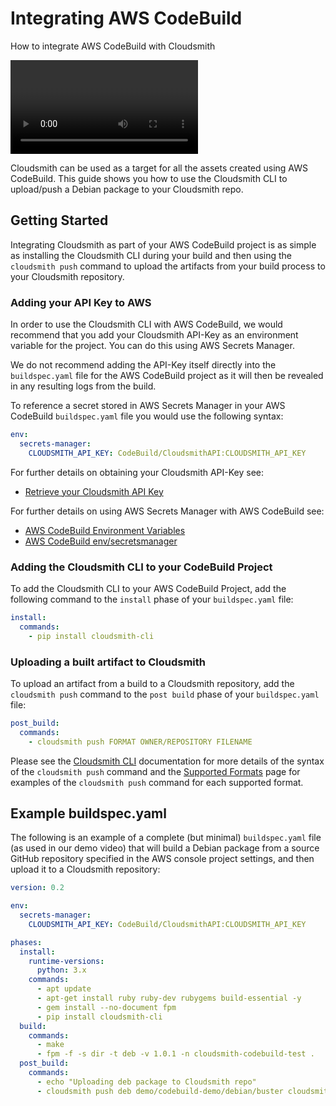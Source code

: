 
# Integrating AWS CodeBuild

How to integrate AWS CodeBuild with Cloudsmith

<Video wistiaId="93r1yo4tcr"></Video>

Cloudsmith can be used as a target for all the assets created using AWS CodeBuild. This guide shows you how to use the Cloudsmith CLI to upload/push a Debian package to your Cloudsmith repo. 

<NoCodeNoteSnippet />

## Getting Started

Integrating Cloudsmith as part of your AWS CodeBuild project is as simple as installing the Cloudsmith CLI during your build and then using the `cloudsmith push` command to upload the artifacts from your build process to your Cloudsmith repository.

### Adding your API Key to AWS

In order to use the Cloudsmith CLI with AWS CodeBuild, we would recommend that you add your Cloudsmith API-Key as an environment variable for the project.  You can do this using AWS Secrets Manager.  

We do not recommend adding the API-Key itself directly into the `buildspec.yaml` file for the AWS CodeBuild project as it will then be revealed in any resulting logs from the build.  

To reference a secret stored in AWS Secrets Manager in your AWS CodeBuild `buildspec.yaml` file you would use the following syntax: 

```yaml
env:
  secrets-manager:
    CLOUDSMITH_API_KEY: CodeBuild/CloudsmithAPI:CLOUDSMITH_API_KEY
```

For further details on obtaining your Cloudsmith API-Key see:

- [Retrieve your Cloudsmith API Key](/getting-started/api-key)

For further details on using AWS Secrets Manager with AWS CodeBuild see: 

- [AWS CodeBuild Environment Variables](https://docs.aws.amazon.com/codebuild/latest/APIReference/API_EnvironmentVariable.html)
- [AWS CodeBuild env/secretsmanager](https://docs.aws.amazon.com/codebuild/latest/userguide/build-spec-ref.html#secrets-manager-build-spec)

### Adding the Cloudsmith CLI to your CodeBuild Project

To add the Cloudsmith CLI to your AWS CodeBuild Project, add the following command to the `install` phase of your `buildspec.yaml` file: 

```yaml
install:
  commands:
    - pip install cloudsmith-cli
```

### Uploading a built artifact to Cloudsmith

To upload an artifact from a build to a Cloudsmith repository, add the `cloudsmith push` command to the `post build` phase of your `buildspec.yaml` file: 

```yaml
post_build:
  commands:
    - cloudsmith push FORMAT OWNER/REPOSITORY FILENAME
```

Please see the [Cloudsmith CLI](docs:cli) documentation for more details of the syntax of the `cloudsmith push` command and the [Supported Formats](doc:supported-formats) page for examples of the `cloudsmith push` command for each supported format. 

## Example buildspec.yaml

The following is an example of a complete (but minimal) `buildspec.yaml` file (as used in our demo video) that will build a Debian package from a source GitHub repository specified in the AWS console project settings, and then upload it to a Cloudsmith repository: 

```yaml
version: 0.2

env:
  secrets-manager:
    CLOUDSMITH_API_KEY: CodeBuild/CloudsmithAPI:CLOUDSMITH_API_KEY

phases:
  install:
    runtime-versions:
      python: 3.x
    commands:
      - apt update
      - apt-get install ruby ruby-dev rubygems build-essential -y
      - gem install --no-document fpm
      - pip install cloudsmith-cli
  build:
    commands:
      - make
      - fpm -f -s dir -t deb -v 1.0.1 -n cloudsmith-codebuild-test .
  post_build:
    commands:
      - echo "Uploading deb package to Cloudsmith repo"
      - cloudsmith push deb demo/codebuild-demo/debian/buster cloudsmith-codebuild-test_1.0.1_amd64.deb
```
